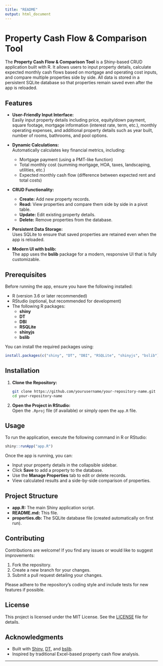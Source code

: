 ```yaml
---
title: "README"
output: html_document
---
```


# Property Cash Flow & Comparison Tool

The **Property Cash Flow & Comparison Tool** is a Shiny-based CRUD application built with R. It allows users to input property details, calculate expected monthly cash flows based on mortgage and operating cost inputs, and compare multiple properties side by side. All data is stored in a persistent SQLite database so that properties remain saved even after the app is reloaded.

## Features

- **User-Friendly Input Interface:**  
  Easily input property details including price, equity/down payment, square footage, mortgage information (interest rate, term, etc.), monthly operating expenses, and additional property details such as year built, number of rooms, bathrooms, and pool options.

- **Dynamic Calculations:**  
  Automatically calculates key financial metrics, including:
  - Mortgage payment (using a PMT-like function)
  - Total monthly cost (summing mortgage, HOA, taxes, landscaping, utilities, etc.)
  - Expected monthly cash flow (difference between expected rent and total costs)

- **CRUD Functionality:**  
  - **Create:** Add new property records.
  - **Read:** View properties and compare them side by side in a pivot table.
  - **Update:** Edit existing property details.
  - **Delete:** Remove properties from the database.

- **Persistent Data Storage:**  
  Uses SQLite to ensure that saved properties are retained even when the app is reloaded.

- **Modern UI with bslib:**  
  The app uses the **bslib** package for a modern, responsive UI that is fully customizable.

## Prerequisites

Before running the app, ensure you have the following installed:

- R (version 3.6 or later recommended)
- RStudio (optional, but recommended for development)
- The following R packages:
  - **shiny**
  - **DT**
  - **DBI**
  - **RSQLite**
  - **shinyjs**
  - **bslib**

You can install the required packages using:

```r
install.packages(c("shiny", "DT", "DBI", "RSQLite", "shinyjs", "bslib"))
```

## Installation

1. **Clone the Repository:**

   ```bash
   git clone https://github.com/yourusername/your-repository-name.git
   cd your-repository-name
   ```

2. **Open the Project in RStudio:**  
   Open the `.Rproj` file (if available) or simply open the `app.R` file.

## Usage

To run the application, execute the following command in R or RStudio:

```r
shiny::runApp("app.R")
```

Once the app is running, you can:

- Input your property details in the collapsible sidebar.
- Click **Save** to add a property to the database.
- Use the **Manage Properties** tab to edit or delete records.
- View calculated results and a side-by-side comparison of properties.

## Project Structure

- **app.R:** The main Shiny application script.
- **README.md:** This file.
- **properties.db:** The SQLite database file (created automatically on first run).

## Contributing

Contributions are welcome! If you find any issues or would like to suggest improvements:

1. Fork the repository.
2. Create a new branch for your changes.
3. Submit a pull request detailing your changes.

Please adhere to the repository's coding style and include tests for new features if possible.

## License

This project is licensed under the MIT License. See the [LICENSE](LICENSE) file for details.

## Acknowledgments

- Built with [Shiny](https://shiny.rstudio.com/), [DT](https://rstudio.github.io/DT/), and [bslib](https://rstudio.github.io/bslib/).
- Inspired by traditional Excel-based property cash flow analysis.

---
